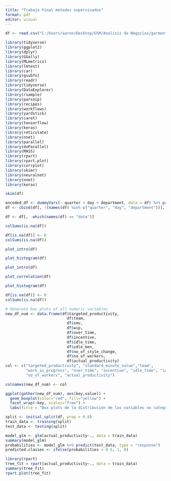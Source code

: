 ---
title: "Trabajo Final metodos supervisados"
format: pdf
editor: visual
---

```{r}
df <- read.csv("C:/Users/aaron/Desktop/USM/Analisis de Negocios/garments_worker_productivity.csv")
```

```{r}
library(tidyverse)
library(ggplot2)
library(dplyr)
library(GGally)
library(MLmetrics)
library(lmtest)
library(car)
library(gsubfn)
library(readr)
library(tidyverse)
library(DataExplorer)
library(rsample)
library(parsnip)
library(recipes)
library(workflows)
library(yardstick)
library(caret)
library(tensorflow)
library(keras)
library(reticulate)
library(nnet)
library(parallel)
library(doParallel)
library(MASS)
library(rpart)
library(rpart.plot)
library(corrplot)
library(skimr)
library(neuralnet)
library(nnet)
library(keras)
```

```{r}
skim(df)
```

```{r}
encoded_df <- dummyVars(~ quarter + day + department, data = df) %>% predict(df)
df <- cbind(df[, !(names(df) %in% c("quarter", "day", "department"))], encoded_df)

```

```{r}
df <- df[, -which(names(df) == "date")]
```

```{r}
colSums(is.na(df))
```

```{r}
df[is.na(df)] <- 0
colSums(is.na(df))
```

```{r}
plot_intro(df)
```

```{r}
plot_histogram(df)
```

```{r}
plot_intro(df)

```

```{r}
plot_correlation(df)

```

```{r}
plot_histogram(df)

```

```{r}
df[is.na(df)] <- 0
colSums(is.na(df))
```

```{r}
# Generate box plots of all numeric variables
new_df_num <- data.frame(df$targeted_productivity,
                           df$team,
                           df$smv,
                           df$wip,
                           df$over_time,
                           df$incentive,
                           df$idle_time,
                           df$idle_men,
                           df$no_of_style_change,
                           df$no_of_workers,
                           df$actual_productivity)
col <- c("targeted_productivity", "standard_minute_value","team", 
         "work_in_progress", "over_time", "incentive", "idle_time", "idle_men", "no_of_style_change", 
         "no_of_workers", "actual_productivity")

colnames(new_df_num) <- col

ggplot(gather(new_df_num), aes(key,value)) +
  geom_boxplot(color="red", fill="yellow") +
  facet_wrap(~key, scales="free") +
  labs(title = "Box plots de la distribución de las variables no categoricas")
```

```{r}
split <- initial_split(df, prop = 0.8)
train_data <- training(split)
test_data <- testing(split)
```

```{r}
model_glm <- glm(actual_productivity~., data = train_data)
summary(model_glm)
probabilities <- model_glm %>% predict(test_data, type = "response")
predicted.classes <- ifelse(probabilities > 0.5, 1, 0)
```

```{r}
library(rpart)
tree_fit = rpart(actual_productivity~., data = train_data)
summary(tree_fit)
rpart.plot(tree_fit)
```
